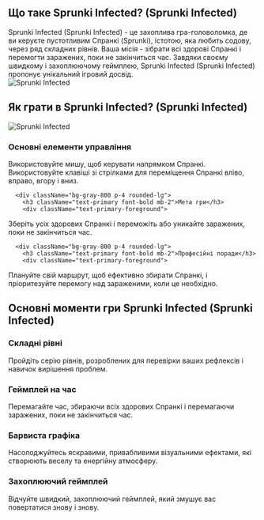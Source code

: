 ## Що таке Sprunki Infected? (Sprunki Infected)

<div className="flex flex-col md:flex-row items-center gap-8">
  <div className="w-full md:w-1/2 text-xl">
Sprunki Infected (Sprunki Infected) - це захоплива гра-головоломка, де ви керуєте пустотливим Спранкі (Sprunki), істотою, яка любить содову, через ряд складних рівнів. Ваша місія - зібрати всі здорові Спранкі і перемогти заражених, поки не закінчиться час. Завдяки своєму швидкому і захоплюючому геймплею, Sprunki Infected (Sprunki Infected) пропонує унікальний ігровий досвід.
</div>
  <div className="w-full md:w-1/2 flex justify-center items-center">
<img 
      src="https://public-image.fafafa.ai/cm3tvyn990002mp4f5v0tdr5g/2025-01-07/images/1736252447476-xxuii9.webp" 
      alt="Sprunki Infected" 
      className="w-4/5 h-auto"
    />
</div>
</div>

## Як грати в Sprunki Infected? (Sprunki Infected)

<div className="flex flex-col md:flex-row items-center gap-8">
  <div className="w-full md:w-1/2">
<img 
      src="https://public-image.fafafa.ai/cm3tvyn990002mp4f5v0tdr5g/2025-01-07/images/1736252447476-xxuii9.webp" 
      alt="Sprunki Infected" 
      className="w-4/5 h-auto mx-auto"
    />
</div>
  <div className="w-full md:w-1/2">
    <div className="grid grid-cols-1 gap-4 mt-0">
      <div className="bg-gray-800 p-4 rounded-lg">
        <h3 className="text-primary font-bold mb-2">Основні елементи управління</h3>
        <div className="text-primary-foreground">
Використовуйте мишу, щоб керувати напрямком Спранкі.<br/>
          Використовуйте клавіші зі стрілками для переміщення Спранкі вліво, вправо, вгору і вниз.
</div>
      </div>

      <div className="bg-gray-800 p-4 rounded-lg">
        <h3 className="text-primary font-bold mb-2">Мета гри</h3>
        <div className="text-primary-foreground">
Зберіть усіх здорових Спранкі і переможіть або уникайте заражених, поки не закінчиться час.
</div>
      </div>

      <div className="bg-gray-800 p-4 rounded-lg">
        <h3 className="text-primary font-bold mb-2">Професійні поради</h3>
        <div className="text-primary-foreground">
Плануйте свій маршрут, щоб ефективно збирати Спранкі, і пріоритезуйте перемогу над зараженими, коли це необхідно.
</div>
      </div>
    </div>
  </div>
</div>

## Основні моменти гри Sprunki Infected (Sprunki Infected)

<div className="grid grid-cols-1 md:grid-cols-2 gap-4">
  <div className="bg-gray-800 p-4 rounded-lg">
    <h3 className="text-primary font-bold mb-2">Складні рівні</h3>
    <div className="text-primary-foreground">
Пройдіть серію рівнів, розроблених для перевірки ваших рефлексів і навичок вирішення проблем.
</div>
  </div>

  <div className="bg-gray-800 p-4 rounded-lg">
    <h3 className="text-primary font-bold mb-2">Геймплей на час</h3>
    <div className="text-primary-foreground">
Перемагайте час, збираючи всіх здорових Спранкі і перемагаючи заражених, поки не закінчиться час.
</div>
  </div>

  <div className="bg-gray-800 p-4 rounded-lg">
    <h3 className="text-primary font-bold mb-2">Барвиста графіка</h3>
    <div className="text-primary-foreground">
Насолоджуйтесь яскравими, привабливими візуальними ефектами, які створюють веселу та енергійну атмосферу.
</div>
  </div>

  <div className="bg-gray-800 p-4 rounded-lg">
    <h3 className="text-primary font-bold mb-2">Захоплюючий геймплей</h3>
    <div className="text-primary-foreground">
Відчуйте швидкий, захоплюючий геймплей, який змушує вас повертатися знову і знову.
</div>
  </div>
</div>